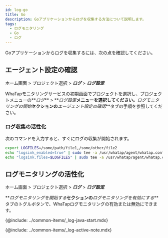 ```yaml
---
id: log-go
title: Go
description: Goアプリケーションからログを収集する方法について説明します。
tags:
  - ログモニタリング
  - Go
  - ログ
---
```


Goアプリケーションからログを収集するには、次の点を確認してください。

<!-- 

## 에이전트 업데이트

업데이트 확인 필요없음 개발 단계에 이미 포함

Go Agent [기입 필요] 버전부터 가능합니다. 업데이트 방법은 [다음 문서](/)를 참조하세요. 

-->

## エージェント設定の確認

ホーム画面 > プロジェクト選択 > **_ログ_** > **_ログ設定_**

WhaTapモニタリングサービスの初期画面でプロジェクトを選択し、プロジェクトメニューの**_ログ_** > **_ログ設定_**メニューを選択してください。**_ログモニタリングの開始_**セクションの**_エージェント設定の確認_**タブの手順を参照してください。

### ログ収集の活性化

次のコマンドを入力すると、すぐにログの収集が開始されます。

```bash
export LOGFILES=/some/path/file1,/some/other/file2
echo "logsink_enabled=true" | sudo tee -a /usr/whatap/agent/whatap.conf
echo "logsink.files=$LOGFILES" | sudo tee -a /usr/whatap/agent/whatap.conf
```

## ログモニタリングの活性化

ホーム画面 > プロジェクト選択 > **_ログ_** > **_ログ設定_** 

**_ログモニタリングを開始する_**セクションの**_ログモニタリングを有効にする_**タブのトグルボタンで、WhaTapログモニタリングの有効または無効にできます。

{@include: ../common-items/_log-java-start.mdx}

{@include: ../common-items/_log-active-note.mdx}
